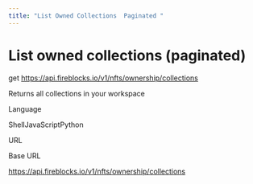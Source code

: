 ```yaml
---
title: "List Owned Collections  Paginated "
---
```

  
  # List owned collections (paginated)

get https://api.fireblocks.io/v1/nfts/ownership/collections

Returns all collections in your workspace

Language

ShellJavaScriptPython

URL

Base URL

https://api.fireblocks.io/v1/nfts/ownership/collections